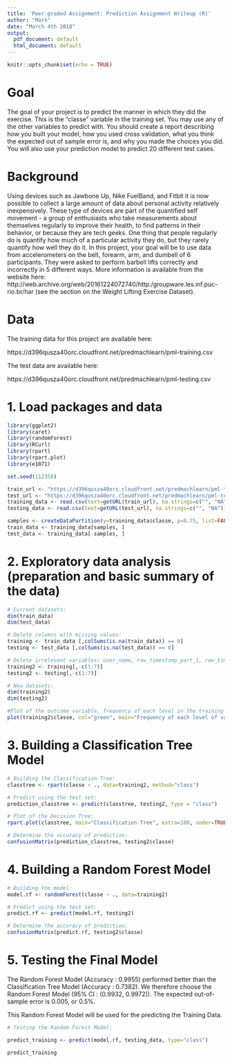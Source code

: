 ```yaml
---
title: 'Peer-graded Assignment: Prediction Assignment Writeup (R)'
author: "Mark"
date: "March 4th 2018"
output:
  pdf_document: default
  html_document: default
---
```


```r
knitr::opts_chunk$set(echo = TRUE)
```

# Goal

The goal of your project is to predict the manner in which they did the exercise. This is the "classe" variable in the training set. You may use any of the other variables to predict with. You should create a report describing how you built your model, how you used cross validation, what you think the expected out of sample error is, and why you made the choices you did. You will also use your prediction model to predict 20 different test cases.

# Background

Using devices such as Jawbone Up, Nike FuelBand, and Fitbit it is now possible to collect a large amount of data about personal activity relatively inexpensively. These type of devices are part of the quantified self movement - a group of enthusiasts who take measurements about themselves regularly to improve their health, to find patterns in their behavior, or because they are tech geeks. One thing that people regularly do is quantify how much of a particular activity they do, but they rarely quantify how well they do it. In this project, your goal will be to use data from accelerometers on the belt, forearm, arm, and dumbell of 6 participants. They were asked to perform barbell lifts correctly and incorrectly in 5 different ways. More information is available from the website here: http://web.archive.org/web/20161224072740/http:/groupware.les.inf.puc-rio.br/har (see the section on the Weight Lifting Exercise Dataset).

# Data

The training data for this project are available here:

https://d396qusza40orc.cloudfront.net/predmachlearn/pml-training.csv

The test data are available here:

https://d396qusza40orc.cloudfront.net/predmachlearn/pml-testing.csv

# 1. Load packages and data

```r

library(ggplot2)
library(caret)
library(randomForest)
library(RCurl)
library(rpart)
library(rpart.plot)
library(e1071)

set.seed(112358)

train_url <- "https://d396qusza40orc.cloudfront.net/predmachlearn/pml-training.csv"
test_url <- "https://d396qusza40orc.cloudfront.net/predmachlearn/pml-testing.csv"
training_data <- read.csv(text=getURL(train_url), na.strings=c("", "NA"))
testing_data <- read.csv(text=getURL(test_url), na.strings=c("", "NA"))

samples <- createDataPartition(y=training_data$classe, p=0.75, list=FALSE)
train_data <- training_data[samples, ] 
test_data <- training_data[-samples, ]

```

# 2. Exploratory data analysis (preparation and basic summary of the data)

```r

# Current datasets:
dim(train_data)
dim(test_data)

# Delete columns with missing values:
training <- train_data [,colSums(is.na(train_data)) == 0]
testing <- test_data [,colSums(is.na(test_data)) == 0]

# Delete irrelevant variables: user_name, raw_timestamp_part_1, raw_timestamp_part_,2 cvtd_timestamp, new_window, and  num_window
training2 <- training[,-c(1:7)]
testing2 <- testing[,-c(1:7)]

# New datasets:
dim(training2)
dim(testing2)

#Plot of the outcome variable, frequency of each level in the training data set:
plot(training2$classe, col="green", main="Frequency of each level of variable classe within training data set", xlab="Classe", ylab="Frequency")

```


# 3. Building a Classification Tree Model

```r

# Building the Classification Tree:
classtree <- rpart(classe ~ ., data=training2, method="class")

# Predict using the test set:
prediction_classtree <- predict(classtree, testing2, type = "class")

# Plot of the Decision Tree:
rpart.plot(classtree, main="Classification Tree", extra=100, under=TRUE, faclen=0)

# Determine the accuracy of prediction:
confusionMatrix(prediction_classtree, testing2$classe)

```

# 4. Building a Random Forest Model

```r

# Building the model:
model.rf <- randomForest(classe ~ ., data=training2)

# Predict using the test set:
predict.rf <- predict(model.rf, testing2)

# Determine the accuracy of prediction:
confusionMatrix(predict.rf, testing2$classe)

```


# 5. Testing the Final Model

The Random Forest Model (Accuracy : 0.9955) performed better than the Classification Tree Model (Accuracy : 0.7382). We therefore choose the Random Forest Model (95% CI : (0.9932, 0.9972)). The expected out-of-sample error is 0.005, or 0.5%.

This Random Forest Model will be used for the predicting the Training Data.

```r

# Testing the Random Forest Model:

predict_training <- predict(model.rf, testing_data, type="class")

predict_training

```